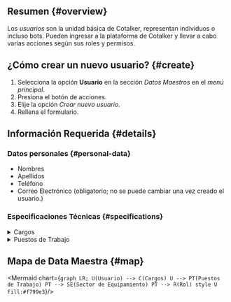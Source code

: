 


## Resumen {#overview}
Los _usuarios_ son la unidad básica de Cotalker, representan individuos o incluso bots. Pueden ingresar a la plataforma de Cotalker y llevar a cabo varias acciones según sus roles y permisos.

## ¿Cómo crear un nuevo usuario? {#create}
1. Selecciona la opción **Usuario** en la sección _Datos Maestros_ en el _menú principal_.
2. Presiona el botón de acciones.
3. Elije la opción _Crear nuevo usuario_.
4. Rellena el formulario.

## Información Requerida {#details}
### Datos personales {#personal-data}
- Nombres
- Apellidos
- Teléfono
- Correo Electrónico (obligatorio; no se puede cambiar una vez creado el usuario.)

### Especificaciones Técnicas {#specifications}

<details>
<summary>Cargos</summary>
<div>

Las acciones que se le permitirán al usuario hacer en el flujo de mantenimiento dependen del cargo seleccionado.

<Jobtitles/>

<br/>
</div>
</details>

<details>
<summary>Puestos de Trabajo</summary>
<div>

Puedes asignarle puestos de trabajo a un usuario para identificar en qué sectores trabaja y así involucrarlo automáticamente en los mantenimientos de dichos lugares.

<Workstation/>

:::info Y recuerda...
Si el _puesto de trabajo_ que necesitas no se encuentra en la lista, puedes ir a crearlo al flujo de [**Puesto de trabajo**](/docs/products/corrective_maintenance/master_data/workstation). 
:::

</div>
</details>



## Mapa de Data Maestra {#map}

<div className="align-center">

<Mermaid chart={`
    graph LR;
        U(Usuario) --> C(Cargos)
        U --> PT(Puestos de Trabajo)
        PT --> SE(Sector de Equipamiento)
        PT --> R(Rol)
        style U fill:#f799e3
`}/>

</div>